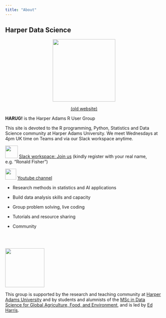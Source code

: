 ```yaml
---
title: "About"
---
```


## Harper Data Science

<center>

![](img/hex-pad.png){width="200"}

[(old website)](https://ha-data-science.github.io/)

</center>

**HARUG!** is the Harper Adams R User Group

This site is devoted to the R programming, Python, Statistics and Data Science community at Harper Adams University. We meet Wednesdays at 4pm UK time on Teams and via our Slack workspace anytime.

![](img/slack.png){width="40"} [Slack workspace: Join us](https://join.slack.com/t/harper-adams-rug/shared_invite/zt-azcm9z6s-WsY9JXvAs8DW1DLQuU3USg) (kindly register with your real name, e.g. "Ronald Fisher")

![](img/youtube.png){width="35"} [Youtube channel](https://www.youtube.com/channel/UCOEuOH6cY8yisodud25hb7w)

-   Research methods in statistics and AI applications

-   Build data analysis skills and capacity

-   Group problem solving, live coding

-   Tutorials and resource sharing

-   Community

<br><br>

![](img/HDS.png){fig-alt="Harper Data Science" width="125"}

This group is supported by the research and teaching community at [Harper Adams University](https://www.harper-adams.ac.uk/ "Harper Adams University") and by students and alumnists of the [MSc in Data Science for Global Agriculture, Food, and Environment](https://www.harper-adams.ac.uk/courses/postgraduate/201194/data-science-for-global-agriculture-food-and-environment "MSc in Data Science"), and is led by [Ed Harris](https://www.harper-adams.ac.uk/general/staff/profile/201620/Edwin-Harris/ "Ed's Faculty page").
